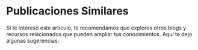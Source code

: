 # Publicaciones Similares

Si te interesó este artículo, te recomendamos que explores otros blogs y recursos relacionados que pueden ampliar tus conocimientos. Aquí te dejo algunas sugerencias:


